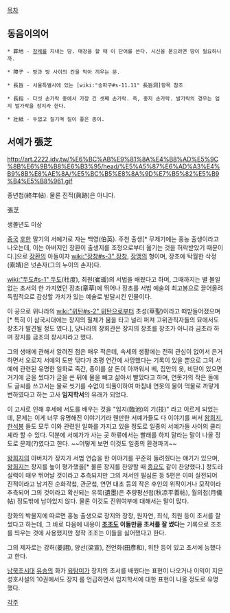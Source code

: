 [[목차]]

== 동음이의어 ==
 * 葬地 - [[장례]]를 지내는 땅. 매장을 할 때 이 단어를 쓴다. 시신을 묻으려면 땅이 필요하니까.

 * 障子 - 방과 방 사이의 칸을 막아 끼우는 문.

 * 長旨 - 서울특별시에 있는 [wiki:"송파구#s-11.11" 長旨洞]항목 참조

 * 長指 - 다섯 손가락 중에서 가장 긴 셋째 손가락. 즉, 중지 손가락. 발가락의 경우는 엄지 발가락을 장지라 한다.

 * 壯紙 - 두껍고 질기며 질이 좋은 종이.

== 서예가 張芝 ==
http://art.2222.idv.tw/%E6%BC%AB%E9%81%8A%E4%B8%AD%E5%9C%8B%E6%9B%B8%E6%B3%95/head/%E5%A5%87%E6%AD%A3%E4%B9%8B%E8%AE%8A/%E5%BC%B5%E8%8A%9D%E7%B5%82%E5%B9%B4%E5%B8%961.gif

종년첩(終年帖). 물론 진적(眞跡)은 아니다.

張芝

생몰년도 미상

[[중국]] [[후한]] 말기의 서예가로 자는 백영(伯英). 주천 출생[* 무제기에는 홍농 출생이라고 나오는데, 이는 아버지인 장환이 출생지를 조정으로부터 옮기는 것을 허락받았기 때문이다.]으로 [[장환]]의 아들이자 [[wiki:"장창#s-3" 장창]], [[장맹]]의 형이며, 장초에 탁월한 삭정(索靖)은 넛손자(그의 누이의 손자)다.

[[wiki:"두도#s-1" 두도]](杜度), 최원(崔瑗)의 서법을 배웠다고 하며, 그때까지는 별 볼일 없는 초서의 한 가지였던 장초(章草)에 뛰어나 장초를 서법 예술의 최고봉으로 끌어올려 독립적으로 감상할 가치가 있는 예술로 발달시킨 인물이다.

이 공으로 위나라의 [[wiki:"위탄#s-2" 위탄]]으로부터 초성(草聖)이라고 떠받들어졌으며[* 특히 이 삼국시대에는 장지의 필체가 붐을 타고 널리 퍼져 고위관직자들의 묘에서도 장초가 발견될 정도 였다.], 당나라의 장회관은 장지의 장초를 장초가 아니라 금초라 하며 장지를 금초의 창시자라고 했다.

그의 생애에 관해서 알려진 점은 매우 적은데, 속세의 생활에는 전혀 관심이 없어서 은거하면서 오로지 서예의 도만 닦다가 초평 연간에 사망했다는 기록이 있을 뿐으로 그의 서예에 관련된 유명한 일화로 죽간, 종이를 살 돈이 아까워서 베, 집안의 옷, 비단이 있으면 거기에 글을 썼다가 글을 쓴 뒤에 물을 빼고 삶아서 빨았다고 하며, 연못가의 작은 돌에도 글씨를 쓰고서는 물로 씻기를 수없이 되풀이하여 마침내 연못의 물이 먹물로 까맣게 변하였다고 하는 고사 '''임지학서'''의 유래가 되었다.

이 고사로 인해 후세에 서도를 배우는 것을  "임지(臨池)의 기(技)" 라고 이르게 되었는데, 문제는 이게 너무 유명해진 이야기기라 웬만한 서예가들도 다 이야기를 써서 [[왕희지]], [[한석봉]] 들도 모두 이와 관련된 일화를 가지고 있을 정도로 일종의 서예가들 사이의 클리셰라 할 수 있다. 덕분에 서예가가 사는 곳 하류에서는 빨래를 하지 말라는 말이 나올 정도로 문제(?)였다고 한다. ~~어떻게 보면 이것도 일종의 환경파괴~~

[[왕희지]]의 아버지가 장지가 서법 연습을 한 이야기를 꾸준히 들려줬다는 얘기가 있으며, [[왕희지]]는 장지를 높이 평가했을[* 물론 장지를 찬양할 때 [[종요]]도 같이 찬양했다.] 정도라 실력이 매우 뛰어날 것이라고 추측되지만 그의 저서인 필심론 등 5편은 이미 실전되어 진적이라고 남겨진 순화각첩, 관군첩, 연면 대초 등의 작은 후인의 위작이거나 모작이라 추측되어 그의 것이라고 확신되는 유묵(遺墨)은 추량평선첩(秋凉平善帖), 월의첩(月儀帖) 정도밖에 남아있지 않다. 물론 이것도 진위여부에 대해서는 말이 많다.

장화의 박물지에 따르면 홍농 출생으로 장지와 장창, 원자연, 최식, 최원 등이 초서를 잘 썼다고 하는데, 그 바로 다음에 내용이 '''[[조조]]도 이들만큼 초서를 잘 썼다'''는 기록으로 조조를 띄우는 것에 사용했지만 정작 조조는 이들을 싫어했다고 한다.

그의 제자로는 강허(姜詡), 양선(梁宣), 전언화(田彥和), 위탄 등이 있고 초서에 능했다고 한다.

[[남북조시대]] [[유송]]의 화가 [[육탐미]]가 장지의 초서를 배웠다는 표현이 나오거나 이익이 지은 성호사설의 10권에서도 장지 를 언급하면서 임지학서에 대한 표현이 나올 정도로 유명했다.

[[각주]]
